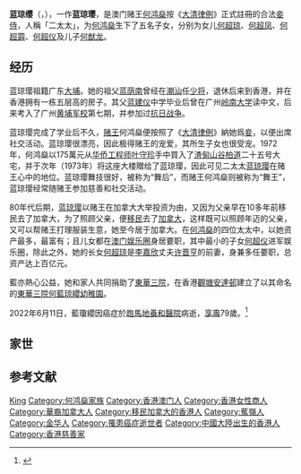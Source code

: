 {{最近逝世|time=2022-06-11}}
{{Infobox person
| name          = 蓝琼缨
| native_name   = Lucina Azul Laam Jean Ying
| native_name_lang = pt
| birth_name    = 
| birth_date    = 1943年
| birth_place   = {{CHN-1928}}[[浙江省_(中華民國)|浙江省]][[金華市|金華縣]]
| death_date    = {{death date and age|2022|6|11|1943}}
| death_place   = {{HKG}}[[灣仔區|灣仔區]][[跑馬地|跑馬地]][[養和醫院|養和醫院]]
| nationality   = {{PRT}}<br>{{CAN}}<br>{{CHN-HKG}}<br>{{CHN-MAC}} 
| residence     = {{CAN}}
| other_names   = 蓝琼璎
| ancestor      = [[广东|广东]][[蕉嶺|蕉嶺]]
| occupation    = 
| years_active  = 
| known_for     = 
| notable_works = 
| parents       = [[蓝建仪|蓝建仪]]（父）
| spouse        = {{marriage|[[何鸿燊|何鸿燊]]|1957|2020年5月26日|reason=widowed}}<ref>{{cite news |url=https://hk.on.cc/hk/bkn/cnt/news/20200526/bkn-20200526132702286-0526_00822_001.html |title=賭王何鴻燊病逝　享年98歲 |work=[[東方日報|東方日報]] |date=2020-05-26}}</ref>
| children      = [[何超琼|何超琼]]（长女）<br>{{birth date and age|1962|8|26}}<br>[[何超凤|何超凤]]（二女）<br>{{birth year and age|1964}}<br>[[何超蕸|何超蕸]]（三女）<br>{{birth year and age|1966}}<br>[[何超仪|何超仪]]（四女）<br>{{birth date and age|1974|12|26}}<br>[[何猷龙|何猷龙]]（幼子）<br>{{birth year and age|1976}}
| relatives     = [[蓝荫南|蓝荫南]]（祖父）<br>[[蓝铧缨|蓝铧缨]]（兄）
}}
'''蓝琼缨'''（{{lang-pt|'''Lucina Azul Laam Jean Ying'''}}，{{bd|1943年||2022年|6月11日|catIdx=Laam}}），一作'''蓝琼璎'''，是澳门赌王[[何鸿燊|何鸿燊]]按《[[大清律例|大清律例]]》正式註冊的合法[[妾侍|妾侍]]，人稱「二太太」，为[[何鸿燊|何鸿燊]]生下了五名子女，分别为女儿[[何超琼|何超琼]]、[[何超凤|何超凤]]、[[何超蕸|何超蕸]]、[[何超仪|何超仪]]及儿子[[何猷龙|何猷龙]]。

== 经历 ==
蓝琼璎祖籍广东[[大埔县|大埔]]。她的祖父[[蓝荫南|蓝荫南]]曾经在[[潮汕|潮汕]]任[[少将|少将]]，退休后来到香港，并在香港拥有一栋五层高的房子。其父[[蓝建仪|蓝建仪]]中学毕业后曾在广州[[岭南大学_(广州)|岭南大学]]读中文，后来考入了广州[[黄埔军校|黄埔军校]]第七期，并参加过[[抗日战争|抗日战争]]。

蓝琼璎完成了学业后不久，[[赌王|赌王]]何鸿燊便按照了《[[大清律例|大清律例]]》納她爲[[妾|妾]]，以便出席社交活动。蓝琼璎很漂亮，因此极得赌王的宠爱，其所生子女也很受宠。1972年，何鸿燊以175萬元从[[华侨|华侨]][[工程师|工程师]][[叶守珍|叶守珍]]手中買入了[[渣甸山|渣甸山]][[谷柏道|谷柏道]]二十五号大宅，并于次年（1973年）将这座大楼贈给了蓝琼璎，因此可见二太太[[蓝琼璎|蓝琼璎]]在赌王心中的地位。蓝琼璎舞技很好，被称为“舞后”，而赌王何鸿燊则被称为“舞王”，蓝琼璎经常随赌王参加慈善和社交活动。

80年代后期，[[蓝琼璎|蓝琼璎]]以赌王在加拿大大举投资为由，又因为父亲早在10多年前移民去了加拿大，为了照顾父亲，便[[移民|移民]]去了[[加拿大|加拿大]]，这样既可以照顾年迈的父亲，又可以帮赌王打理服装生意，她至今居于加拿大。在[[何鸿燊|何鸿燊]]的四位太太中，以她资产最多，最富有；且儿女都在[[澳门|澳门]][[娱乐圈|娱乐圈]]身居要职，其中最小的子女[[何超仪|何超仪]]进军娱乐圈，除此之外，她的长女[[何超琼|何超琼]]是[[李嘉欣|李嘉欣]]丈夫[[许晋亨|许晋亨]]的前妻，身兼多任要职，总资产达上百亿元。

藍亦熱心公益，她和家人共同捐助了[[東華三院|東華三院]]，在香港[[觀塘|觀塘]][[安達邨|安達邨]]建立了以其命名的[[東華三院何藍琼纓幼稚園|東華三院何藍琼纓幼稚園]]。

2022年6月11日，藍瓊纓因癌症於[[跑馬地|跑馬地]][[養和醫院|養和醫院]]病逝，[[訃告|享壽]]79歲。<ref>{{cite news |title=何鴻燊二房太太藍瓊纓逝世 享年79歲 |url=https://www.am730.com.hk/%E5%A8%9B%E6%A8%82/%E4%BD%95%E9%B4%BB%E7%87%8A%E4%BA%8C%E6%88%BF%E5%A4%AA%E5%A4%AA%E8%97%8D%E7%93%8A%E7%BA%93%E9%80%9D%E4%B8%96-%E4%BA%AB%E5%B9%B479%E6%AD%B2/324160 |accessdate=2022-06-15 |work=[[am730|am730]] |date=2022-06-15}}</ref>

== 家世 ==
{{Ahnentafel top}}<center>
{{ahnentafel-compact5
|boxstyle_1=background-color: #ddf;
|boxstyle_2=background-color: #fdd;
|boxstyle_3=background-color: #ffc;
|boxstyle_4=background-color: #dfd;
|boxstyle_5=background-color: #9fe;
|1='''蓝琼璎'''
|2='''父：'''蓝建仪
|3='''母：'''某氏
|4='''祖父：'''[[蓝荫南|蓝荫南]]
|5=
|6=
|7=
|8=
|9=
|10=
|11=
|12=
|13=
|14=
|15=
|16=
|17=
|18=
|19=
|20=
|21=
|22=
|23=
|24=
|25=
|26=
|27=
|28=
|29=
|30=
|31=
}}</center>
{{ahnentafel bottom}}

==参考文献==
{{Reflist}}
{{DEFAULTSORT:Laam Jean Ying,Lucina Azul }}
[[Category:藍姓|King]]
[[Category:何鸿燊家族|Category:何鸿燊家族]]
[[Category:香港澳门人|Category:香港澳门人]]
[[Category:香港女性商人|Category:香港女性商人]]
[[Category:華裔加拿大人|Category:華裔加拿大人]]
[[Category:移民加拿大的香港人|Category:移民加拿大的香港人]]
[[Category:蕉嶺人|Category:蕉嶺人]]
[[Category:金华人|Category:金华人]]
[[Category:罹患癌症逝世者|Category:罹患癌症逝世者]]
[[Category:中國大陸出生的香港人|Category:中國大陸出生的香港人]]
[[Category:香港慈善家|Category:香港慈善家]]